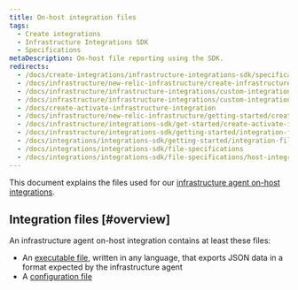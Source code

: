 ```yaml
---
title: On-host integration files
tags:
  - Create integrations
  - Infrastructure Integrations SDK
  - Specifications
metaDescription: On-host file reporting using the SDK.
redirects:
  - /docs/create-integrations/infrastructure-integrations-sdk/specifications/host-integration-files
  - /docs/infrastructure/new-relic-infrastructure/create-infrastructure-custom-integration
  - /docs/infrastructure/infrastructure-integrations/custom-integrations/create-infrastructure-custom-integration
  - /docs/infrastructure/infrastructure-integrations/custom-integrations/create-activate-infrastructure-integration
  - /docs/create-activate-infrastructure-integration
  - /docs/infrastructure/new-relic-infrastructure/getting-started/create-activate-infrastructure-integration
  - /docs/infrastructure/integrations-sdk/get-started/create-activate-infrastructure-integration
  - /docs/infrastructure/integrations-sdk/getting-started/integration-file-structure-activation
  - /docs/integrations/integrations-sdk/getting-started/integration-file-structure-activation
  - /docs/integrations/integrations-sdk/file-specifications
  - /docs/integrations/integrations-sdk/file-specifications/host-integration-files
---
```


This document explains the files used for our [infrastructure agent on-host integrations](/docs/infrastructure/host-integrations/installation/install-infrastructure-host-integrations).

## Integration files [#overview]

An infrastructure agent on-host integration contains at least these files:

* An [executable file](/docs/infrastructure/infrastructure-integrations/custom-integrations/create-integration-executable-file), written in any language, that exports JSON data in a format expected by the infrastructure agent
* A [configuration file](/docs/create-integrations/infrastructure-integrations-sdk/specifications/host-integrations-standard-configuration-format)
